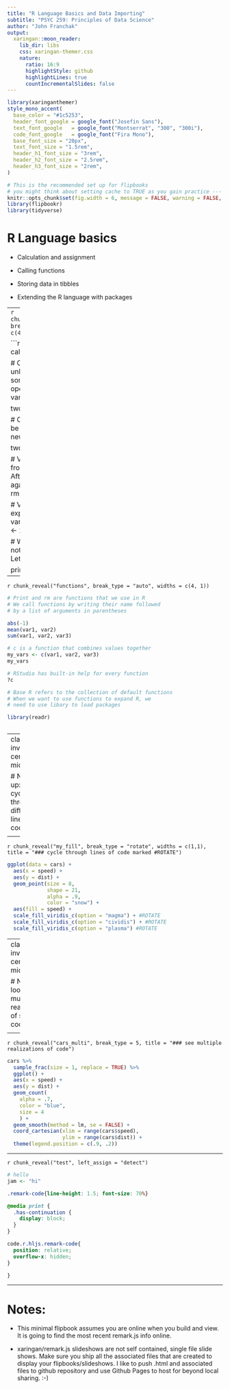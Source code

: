 ```yaml
---
title: "R Language Basics and Data Importing"
subtitle: "PSYC 259: Principles of Data Science"
author: "John Franchak"
output:
  xaringan::moon_reader:
    lib_dir: libs
    css: xaringan-themer.css
    nature:
      ratio: 16:9
      highlightStyle: github
      highlightLines: true
      countIncrementalSlides: false
---
```


```r
library(xaringanthemer)
style_mono_accent(
  base_color = "#1c5253",
  header_font_google = google_font("Josefin Sans"),
  text_font_google   = google_font("Montserrat", "300", "300i"),
  code_font_google   = google_font("Fira Mono"),
  base_font_size = "20px",
  text_font_size = "1.5rem",
  header_h1_font_size = "3rem",
  header_h2_font_size = "2.5rem",
  header_h3_font_size = "2rem",
)
```
```r
# This is the recommended set up for flipbooks
# you might think about setting cache to TRUE as you gain practice --- building flipbooks from scratch can be time consuming
knitr::opts_chunk$set(fig.width = 6, message = FALSE, warning = FALSE, comment = "", cache = F)
library(flipbookr)
library(tidyverse)
```



# R Language basics

- Calculation and assignment 

- Calling functions 

- Storing data in tibbles 
 
- Extending the R language with packages 


---
`r chunk_reveal("calc_vs_assign", break_type = "auto", widths = c(4, 1))`

```r
# R can run simple calculations
1 + 1 
4^2

# Calculations aren't useful unless we put the results somewhere 
# The assignment operator stores the result into a variable

two <- 1 + 1
two

# Once assigned, variables can be modified by re-assigning a new value to them

two <- 1 + 3
two

# Variables can be removed from the workspace with rm
# After removing two, calling it again would lead to an error 
rm(two)

# Variables can be reused in expressions to calculate new variables/outputs
var1 <- 5
var2 <- 10
var3 <- var1 + var2

# When assigning variables, nothing prints to the console 
# Let's use the function print

print(var3)
```
---

`r chunk_reveal("functions", break_type = "auto", widths = c(4, 1))`

```r
# Print and rm are functions that we use in R 
# We call functions by writing their name followed   
# by a list of arguments in parentheses

abs(-1)
mean(var1, var2)
sum(var1, var2, var3)

# c is a function that combines values together
my_vars <- c(var1, var2, var3)
my_vars

# RStudio has built-in help for every function
?c

# Base R refers to the collection of default functions
# When we want to use functions to expand R, we
# need to use libary to load packages

library(readr)



```
---
class: inverse, center, middle

# Next up:  cycle through different lines of code





<!-- get flipbook that rotates through lines, my_fill -->
---

`r chunk_reveal("my_fill", break_type = "rotate", widths = c(1,1), title = "### cycle through lines of code marked #ROTATE")`

```r
ggplot(data = cars) +
  aes(x = speed) +
  aes(y = dist) +
  geom_point(size = 8,
             shape = 21,
             alpha = .9,
             color = "snow") +
  aes(fill = speed) +
  scale_fill_viridis_c(option = "magma") + #ROTATE
  scale_fill_viridis_c(option = "cividis") + #ROTATE
  scale_fill_viridis_c(option = "plasma") #ROTATE
```


---
class: inverse, center, middle

# Next up:  look at multiple realizations of same code





<!-- get flipbook that shows multiple realizations of the same code -->
---

`r chunk_reveal("cars_multi", break_type = 5, title = "### see multiple realizations of code")`

```r
cars %>% 
  sample_frac(size = 1, replace = TRUE) %>%      
  ggplot() +              
  aes(x = speed) +
  aes(y = dist) +
  geom_count(
    alpha = .7,
    color = "blue",
    size = 4
    ) + 
  geom_smooth(method = lm, se = FALSE) +
  coord_cartesian(xlim = range(cars$speed),
                  ylim = range(cars$dist)) +
  theme(legend.position = c(.9, .2))
```


---

`r chunk_reveal("test", left_assign = "detect")`

```r
# hello
jam <- "hi"
```



<!-- adjust font size in this css code chunk, currently 80 -->

```css
.remark-code{line-height: 1.5; font-size: 70%}

@media print {
  .has-continuation {
    display: block;
  }
}

code.r.hljs.remark-code{
  position: relative;
  overflow-x: hidden;
}

}
```



---

# Notes: 

- This minimal flipbook assumes you are online when you build and view.  It is going to find the most recent remark.js info online.

- xaringan/remark.js slideshows are not self contained, single file slide shows.  Make sure you ship all the associated files that are created to display your flipbooks/slideshows.  I like to push .html and associated files to github repository and use Github Pages to host for beyond local sharing. :-)

